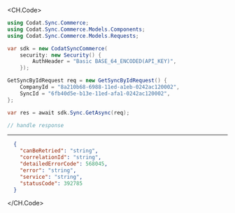 
<CH.Code>
```csharp Get.cs
using Codat.Sync.Commerce;
using Codat.Sync.Commerce.Models.Components;
using Codat.Sync.Commerce.Models.Requests;

var sdk = new CodatSyncCommerce(
    security: new Security() {
        AuthHeader = "Basic BASE_64_ENCODED(API_KEY)",
    });

GetSyncByIdRequest req = new GetSyncByIdRequest() {
    CompanyId = "8a210b68-6988-11ed-a1eb-0242ac120002",
    SyncId = "6fb40d5e-b13e-11ed-afa1-0242ac120002",
};

var res = await sdk.Sync.GetAsync(req);

// handle response
```
---

```json Example Response
  {
    "canBeRetried": "string",
    "correlationId": "string",
    "detailedErrorCode": 568045,
    "error": "string",
    "service": "string",
    "statusCode": 392785
  }
```
</CH.Code>
